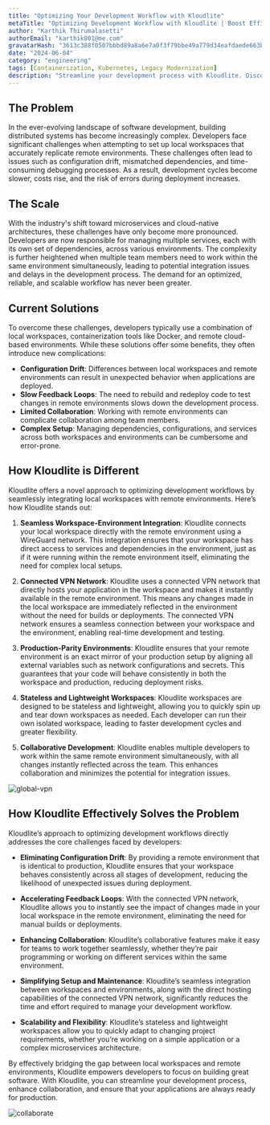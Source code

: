 ```yaml
---
title: "Optimizing Your Development Workflow with Kloudlite"
metaTitle: "Optimizing Development Workflow with Kloudlite | Boost Efficiency & Collaboration"
author: "Karthik Thirumalasetti"
authorEmail: "karthik001@me.com"
gravatarHash: "3613c388f0507bbbd89a8a6e7a0f3f79bbe49a779d34eafdaede663b3f2a2542"
date: "2024-06-04"
category: "engineering"
tags: [Containerization, Kubernetes, Legacy Modernization]
description: "Streamline your development process with Kloudlite. Discover how its integrated IDE, version control, automated CI/CD, and real-time collaboration tools enhance productivity and efficiency"
---
```


## The Problem

In the ever-evolving landscape of software development, building distributed systems has become increasingly complex. Developers face significant challenges when attempting to set up local workspaces that accurately replicate remote environments. These challenges often lead to issues such as configuration drift, mismatched dependencies, and time-consuming debugging processes. As a result, development cycles become slower, costs rise, and the risk of errors during deployment increases.

## The Scale

With the industry's shift toward microservices and cloud-native architectures, these challenges have only become more pronounced. Developers are now responsible for managing multiple services, each with its own set of dependencies, across various environments. The complexity is further heightened when multiple team members need to work within the same environment simultaneously, leading to potential integration issues and delays in the development process. The demand for an optimized, reliable, and scalable workflow has never been greater.

## Current Solutions

To overcome these challenges, developers typically use a combination of local workspaces, containerization tools like Docker, and remote cloud-based environments. While these solutions offer some benefits, they often introduce new complications:

- **Configuration Drift**: Differences between local workspaces and remote environments can result in unexpected behavior when applications are deployed.
- **Slow Feedback Loops**: The need to rebuild and redeploy code to test changes in remote environments slows down the development process.
- **Limited Collaboration**: Working with remote environments can complicate collaboration among team members.
- **Complex Setup**: Managing dependencies, configurations, and services across both workspaces and environments can be cumbersome and error-prone.

## How Kloudlite is Different

Kloudlite offers a novel approach to optimizing development workflows by seamlessly integrating local workspaces with remote environments. Here’s how Kloudlite stands out:

1. **Seamless Workspace-Environment Integration**: Kloudlite connects your local workspace directly with the remote environment using a WireGuard network. This integration ensures that your workspace has direct access to services and dependencies in the environment, just as if it were running within the remote environment itself, eliminating the need for complex local setups.

2. **Connected VPN Network**: Kloudlite uses a connected VPN network that directly hosts your application in the workspace and makes it instantly available in the remote environment. This means any changes made in the local workspace are immediately reflected in the environment without the need for builds or deployments. The connected VPN network ensures a seamless connection between your workspace and the environment, enabling real-time development and testing.

3. **Production-Parity Environments**: Kloudlite ensures that your remote environment is an exact mirror of your production setup by aligning all external variables such as network configurations and secrets. This guarantees that your code will behave consistently in both the workspace and production, reducing deployment risks.

4. **Stateless and Lightweight Workspaces**: Kloudlite workspaces are designed to be stateless and lightweight, allowing you to quickly spin up and tear down workspaces as needed. Each developer can run their own isolated workspace, leading to faster development cycles and greater flexibility.

5. **Collaborative Development**: Kloudlite enables multiple developers to work within the same remote environment simultaneously, with all changes instantly reflected across the team. This enhances collaboration and minimizes the potential for integration issues.

![global-vpn](/blog/collaborate.png)

## How Kloudlite Effectively Solves the Problem

Kloudlite’s approach to optimizing development workflows directly addresses the core challenges faced by developers:

- **Eliminating Configuration Drift**: By providing a remote environment that is identical to production, Kloudlite ensures that your workspace behaves consistently across all stages of development, reducing the likelihood of unexpected issues during deployment.

- **Accelerating Feedback Loops**: With the connected VPN network, Kloudlite allows you to instantly see the impact of changes made in your local workspace in the remote environment, eliminating the need for manual builds or deployments.

- **Enhancing Collaboration**: Kloudlite’s collaborative features make it easy for teams to work together seamlessly, whether they’re pair programming or working on different services within the same environment.

- **Simplifying Setup and Maintenance**: Kloudlite’s seamless integration between workspaces and environments, along with the direct hosting capabilities of the connected VPN network, significantly reduces the time and effort required to manage your development workflow.

- **Scalability and Flexibility**: Kloudlite’s stateless and lightweight workspaces allow you to quickly adapt to changing project requirements, whether you’re working on a simple application or a complex microservices architecture.

By effectively bridging the gap between local workspaces and remote environments, Kloudlite empowers developers to focus on building great software. With Kloudlite, you can streamline your development process, enhance collaboration, and ensure that your applications are always ready for production.

![collaborate](/blog/service-intercept.png)